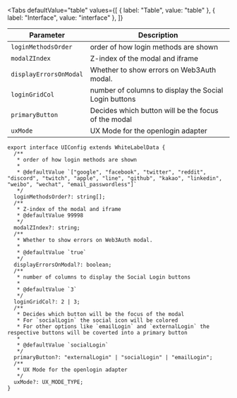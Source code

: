 
<Tabs
  defaultValue="table"
  values={[
    { label: "Table", value: "table" },
    { label: "Interface", value: "interface" },
  ]}
>

<TabItem value="table">

| Parameter              | Description                                           |
| ---------------------- | ----------------------------------------------------- |
| `loginMethodsOrder`    | order of how login methods are shown                  |
| `modalZIndex`          | Z-index of the modal and iframe                       |
| `displayErrorsOnModal` | Whether to show errors on Web3Auth modal.             |
| `loginGridCol`         | number of columns to display the Social Login buttons |
| `primaryButton`        | Decides which button will be the focus of the modal   |
| `uxMode`               | UX Mode for the openlogin adapter                     |

</TabItem>

<TabItem value="interface">

```tsx
export interface UIConfig extends WhiteLabelData {
  /**
   * order of how login methods are shown
   *
   * @defaultValue `["google", "facebook", "twitter", "reddit", "discord", "twitch", "apple", "line", "github", "kakao", "linkedin", "weibo", "wechat", "email_passwordless"]`
   */
  loginMethodsOrder?: string[];
  /**
   * Z-index of the modal and iframe
   * @defaultValue 99998
   */
  modalZIndex?: string;
  /**
   * Whether to show errors on Web3Auth modal.
   *
   * @defaultValue `true`
   */
  displayErrorsOnModal?: boolean;
  /**
   * number of columns to display the Social Login buttons
   *
   * @defaultValue `3`
   */
  loginGridCol?: 2 | 3;
  /**
   * Decides which button will be the focus of the modal
   * For `socialLogin` the social icon will be colored
   * For other options like `emailLogin` and `externalLogin` the respective buttons will be coverted into a primary button
   *
   * @defaultValue `socialLogin`
   */
  primaryButton?: "externalLogin" | "socialLogin" | "emailLogin";
  /**
   * UX Mode for the openlogin adapter
   */
  uxMode?: UX_MODE_TYPE;
}
```

</TabItem>

</Tabs>
